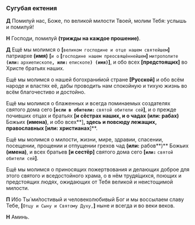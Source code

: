 <span id="sugubaja" />

### Сугубая ектения

**Д** Помилуй нас, Боже, по великой милости Твоей, молим Тебя: услышь и помилуй!

**Н** Господи, помилуй **(трижды на каждое прошение)**.

**Д** Ещё мы молимся о **[**`великом господине и отце нашем святейшем`**]** патриархе **(имя)** **[**`и о` **[**`господине нашем преосвяще́ннейшем`**]** `митрополите` **`(или:`** `архиепископе`**`, или:`** `епископе`**`) (имя)`]**, и обо всех **[**предстоящих**]** во Христе братьях наших.

Ещё мы молимся о нашей богохрани́мой стране **[**Русской**]** и обо всём народе и властях её, дабы проводить нам спокойную и тихую жизнь во всём благочестиво и достойно.

Ещё мы молимся о блаженных и всегда поминаемых создателях святого дома сего **[`если в обители:`** `святой обители сей`**]**, и о прежде почивших отцах и братьях **[**и сёстрах наших, и о чадах **(или:** рабах**)** Божьих **(имена)**, и обо всех**]**, здесь и повсюду лежащих, православных **[или:** христианах**]**.

Ещё мы молимся о милости, жизни, мире, здравии, спасении, посещении, прощении и отпущении грехов чад **(или:** рабов**)** Божьих **(имена)**, и всех братьев **[**и сестёр**]** святого дома сего **[`или:`** `святой обители сей`**]**.

Ещё мы молимся о приносящих пожертвования и делающих доброе для этого святого и вседостойного храма, о в нём трудя́щихся, поющих и предстоящих людях, ожидающих от Тебя великой и неистощимой милости.

**П** Ибо Ты́ ми́лостивый и человеколюбивый Бог и мы воссылаем славу Тебе, **[**`Отцу и Сыну и Святому Духу,`**]** ныне и всегда и во веки веков.

**Н** Аминь.

